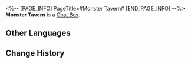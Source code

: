 <%-- [PAGE_INFO]
PageTitle=#Monster Tavern#
[END_PAGE_INFO] --%>
{{Item Infobox
|id          = 220004
|image       = Item Monster Tavern.png
|type        = Chat Box
|invCategory = 
|rarity      = 4
|effect      = 
|description = Chat Box for Message and Chat. Once obtained, they can be used in the Message or Chat functions
|source1     = Obtained from [[Vignettes in a Cup]]
}}
{{Description|"Wanna have a drink? You can even mix in your own ingredients!"<br />"Yes! Yes! Yes! I want a triple-sweet non-alcoholic mega-sized beverage! Mix in anything you want!"}}
'''Monster Tavern''' is a [[Chat Box]].

==Other Languages==
{{Other Languages
|en   = Monster Tavern
|zhs  = 怪物酒馆
|zht  = 怪物酒館
|ja   = モンスターパブ
|ko   = 몬스터 술집
|es   = Taberna de los monstruos
|fr   = Taverne des monstres
|ru   = Таверна монстров
|th   = บาร์มอนสเตอร์
|vi   = Quán Bar Quái Vật
|de   = Monstertaverne
|id   = Bar Monster
|pt   = Taverna de Monstros
}}

==Change History==
{{Change History|2.1}}